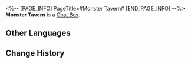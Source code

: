 <%-- [PAGE_INFO]
PageTitle=#Monster Tavern#
[END_PAGE_INFO] --%>
{{Item Infobox
|id          = 220004
|image       = Item Monster Tavern.png
|type        = Chat Box
|invCategory = 
|rarity      = 4
|effect      = 
|description = Chat Box for Message and Chat. Once obtained, they can be used in the Message or Chat functions
|source1     = Obtained from [[Vignettes in a Cup]]
}}
{{Description|"Wanna have a drink? You can even mix in your own ingredients!"<br />"Yes! Yes! Yes! I want a triple-sweet non-alcoholic mega-sized beverage! Mix in anything you want!"}}
'''Monster Tavern''' is a [[Chat Box]].

==Other Languages==
{{Other Languages
|en   = Monster Tavern
|zhs  = 怪物酒馆
|zht  = 怪物酒館
|ja   = モンスターパブ
|ko   = 몬스터 술집
|es   = Taberna de los monstruos
|fr   = Taverne des monstres
|ru   = Таверна монстров
|th   = บาร์มอนสเตอร์
|vi   = Quán Bar Quái Vật
|de   = Monstertaverne
|id   = Bar Monster
|pt   = Taverna de Monstros
}}

==Change History==
{{Change History|2.1}}